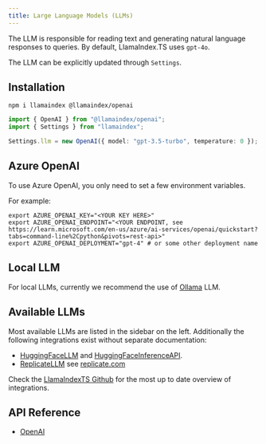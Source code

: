 ```yaml
---
title: Large Language Models (LLMs)
---
```


The LLM is responsible for reading text and generating natural language responses to queries. By default, LlamaIndex.TS uses `gpt-4o`.

The LLM can be explicitly updated through `Settings`.

## Installation

```package-install
npm i llamaindex @llamaindex/openai
```

```typescript
import { OpenAI } from "@llamaindex/openai";
import { Settings } from "llamaindex";

Settings.llm = new OpenAI({ model: "gpt-3.5-turbo", temperature: 0 });
```

## Azure OpenAI

To use Azure OpenAI, you only need to set a few environment variables.

For example:

```
export AZURE_OPENAI_KEY="<YOUR KEY HERE>"
export AZURE_OPENAI_ENDPOINT="<YOUR ENDPOINT, see https://learn.microsoft.com/en-us/azure/ai-services/openai/quickstart?tabs=command-line%2Cpython&pivots=rest-api>"
export AZURE_OPENAI_DEPLOYMENT="gpt-4" # or some other deployment name
```

## Local LLM

For local LLMs, currently we recommend the use of [Ollama](/docs/llamaindex/modules/models/llms/ollama) LLM.

## Available LLMs

Most available LLMs are listed in the sidebar on the left. Additionally the following integrations exist without separate documentation:

- [HuggingFaceLLM](/docs/api/classes/HuggingFaceLLM) and [HuggingFaceInferenceAPI](/docs/api/classes/HuggingFaceInferenceAPI).
- [ReplicateLLM](/docs/api/classes/ReplicateLLM) see [replicate.com](https://replicate.com/)

Check the [LlamaIndexTS Github](https://github.com/run-llama/LlamaIndexTS) for the most up to date overview of integrations.

## API Reference

- [OpenAI](/docs/api/classes/OpenAI)
